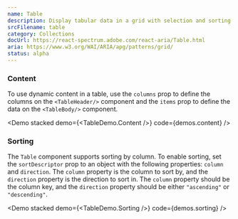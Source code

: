 ```yaml
---
name: Table
description: Display tabular data in a grid with selection and sorting.
srcFilename: table
category: Collections
docUrl: https://react-spectrum.adobe.com/react-aria/Table.html
aria: https://www.w3.org/WAI/ARIA/apg/patterns/grid/
status: alpha
---
```


### Content

To use dynamic content in a table, use the `columns` prop to define the columns
on the `<TableHeader/>` component and the `items` prop to define the data on the
`<TableBody/>` component.

<Demo stacked demo={<TableDemo.Content />} code={demos.content} />

### Sorting

The `Table` component supports sorting by column. To enable sorting, set the
`sortDescriptor` prop to an object with the following properties: `column` and
`direction`. The `column` property is the column to sort by, and the `direction`
property is the direction to sort in. The `column` property should be the column
key, and the `direction` property should be either `"ascending"` or
`"descending"`.

<Demo stacked demo={<TableDemo.Sorting />} code={demos.sorting} />
